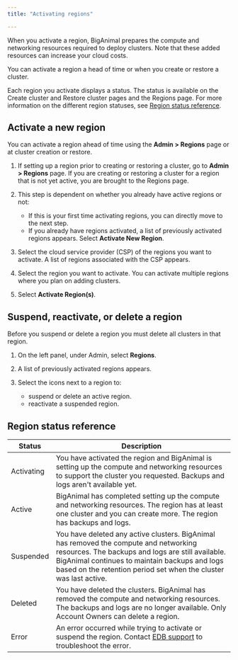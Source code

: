 ```yaml
---
title: "Activating regions"

---
```


When you activate a region, BigAnimal prepares the compute and networking resources required to deploy clusters. Note that these added resources can increase your cloud costs. 

You can activate a region a head of time or when you create or restore a cluster. 

Each region you activate displays a status. The status is available on the Create cluster and Restore cluster pages and the Regions page. For more information on the different region statuses, see [Region status reference](#region-status-reference).



## Activate a new region

You can activate a region ahead of time using the **Admin > Regions** page or at cluster creation or restore.

1. If setting up a region prior to creating or restoring a cluster, go to **Admin > Regions** page. If you are creating or restoring a cluster for a region that is not yet active, you are brought to the Regions page.

1. This step is dependent on whether you already have active regions or not:
   - If this is your first time activating regions, you can directly move to the next step.
   - If you already have regions activated, a list of previously activated regions appears. Select **Activate New Region**.
     
1. Select the cloud service provider (CSP) of the regions you want to activate. A list of regions associated with the CSP appears.

1. Select the region you want to activate. You can activate multiple regions where you plan on adding clusters. 

1. Select **Activate Region(s)**.

## Suspend, reactivate, or delete a region

Before you suspend or delete a region you must delete all clusters in that region.

1. On the left panel, under Admin, select **Regions**.

1. A list of previously activated regions appears. 
     
1. Select the icons next to a region to: 
   - suspend or delete an active region. 
   - reactivate a suspended region.

## Region status reference

| Status | Description                                                                                                                                            |
|--------------|--------------------------------------------------------------------------------------------------------------------------------------------------------|
| Activating       | You have activated the region and BigAnimal is setting up the compute and networking resources to support the cluster you requested. Backups and logs aren't available yet.                                                                         | 
| Active       | BigAnimal has completed setting up the compute and networking resources. The region has at least one cluster and you can create more. The region has backups and logs.                                                                  |
| Suspended    | You have deleted any active clusters. BigAnimal has removed the compute and networking resources. The backups and logs are still available. BigAnimal continues to maintain backups and logs based on the retention period set when the cluster was last active.  |
| Deleted      | You have deleted the clusters. BigAnimal has removed the compute and networking resources. The backups and logs are no longer available. Only Account Owners can delete a region.                                            |
| Error        | An error occurred while trying to activate or suspend the region. Contact [EDB support](/biganimal/release/overview/support) to troubleshoot the error.  | 
